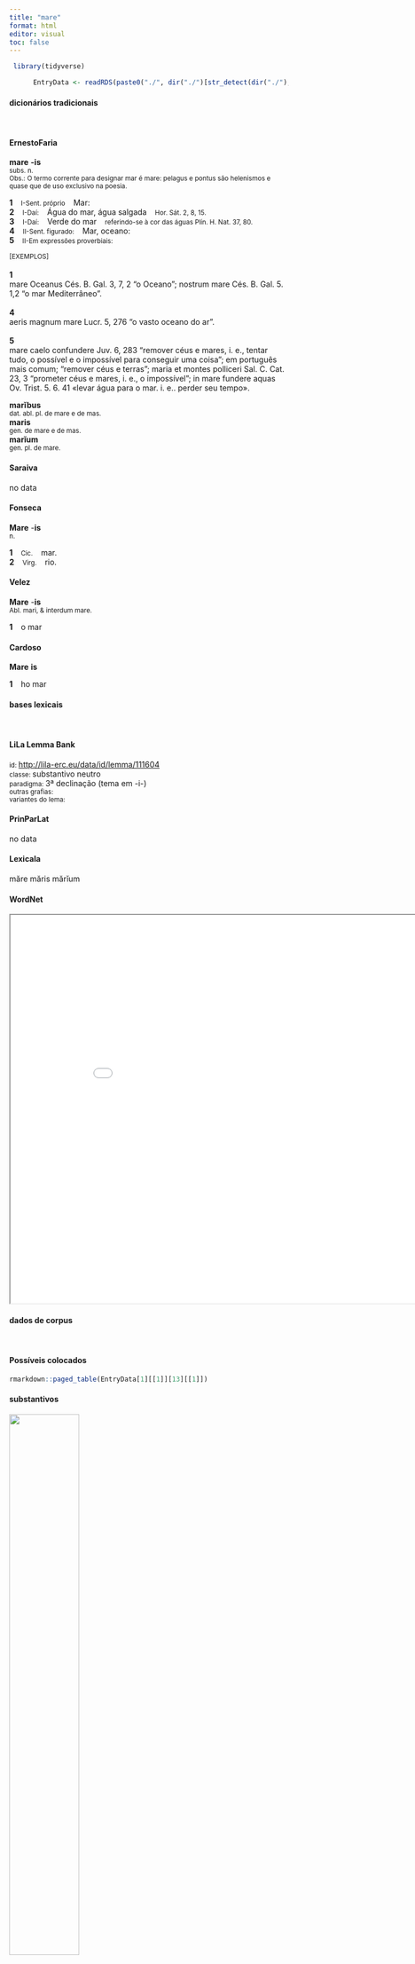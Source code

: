 ```yaml
---
title: "mare"
format: html
editor: visual
toc: false
---
```



```r
 library(tidyverse) 

      EntryData <- readRDS(paste0("./", dir("./")[str_detect(dir("./"), "_xx109-97-114-101xx_.rds")]))

```


#### dicionários tradicionais

&emsp;




::: panel-tabset

#### ErnestoFaria

<b>mare</b> <b>-is</b> <br> <small>subs. n.</small> <br> <small>Obs.: O termo corrente para designar mar é mare: pelagus e pontus são helenismos e quase que de uso exclusivo na poesia.</small>   <p> <b>1</b> &ensp; <small>I-Sent. próprio</small> &ensp; Mar: &ensp; <small></small> <br> <b>2</b> &ensp; <small>I-Daí:</small> &ensp; Água do mar, água salgada &ensp; <small>Hor. Sát. 2, 8, 15.</small> <br> <b>3</b> &ensp; <small>I-Daí:</small> &ensp; Verde do mar &ensp; <small>referindo-se à cor das águas Plín. H. Nat. 37, 80.</small> <br> <b>4</b> &ensp; <small>II-Sent. figurado:</small> &ensp; Mar, oceano: &ensp; <small></small> <br> <b>5</b> &ensp; <small>II-Em expressões proverbiais:</small> &ensp; <small></small> </p>   <p><small>[EXEMPLOS]</small><br> <br><b>1</b><br>mare Oceanus Cés. B. Gal. 3, 7, 2 “o Oceano”; nostrum mare Cés. B. Gal. 5. 1,2 “o mar Mediterrâneo”. <br> <br><b>4</b><br>aeris magnum mare Lucr. 5, 276 “o vasto oceano do ar”. <br> <br><b>5</b><br>mare caelo confundere Juv. 6, 283 “remover céus e mares, i. e., tentar tudo, o possível e o impossível para conseguir uma coisa”; em português mais comum; “remover céus e terras”; maria et montes polliceri Sal. C. Cat. 23, 3 “prometer céus e mares, i. e., o impossível”; in mare fundere aquas Ov. Trist. 5. 6. 41 «levar água para o mar. i. e.. perder seu tempo». </p> 
 <b>marĭbus</b> <br> <small>dat. abl. pl. de mare e de mas.</small> <br> <small></small> 
 <b>maris</b> <br> <small>gen. de mare e de mas.</small> <br> <small></small> 
 <b>marĭum</b> <br> <small>gen. pl. de mare.</small> <br> <small></small>




#### Saraiva

no data




#### Fonseca

<b>Mare</b> -<b>is</b> <br> <small>n.</small>   <p> <b>1</b> &ensp; <small>Cic.</small> &ensp; mar. <br> <b>2</b> &ensp; <small>Virg.</small> &ensp; rio. </p>




#### Velez

<b>Mare</b> -<b>is</b> <br> <small>Abl. mari, & interdum mare.</small>   <p> <b>1</b> &ensp; o mar </p>




#### Cardoso

<b>Mare</b> <b>is</b>   <p> <b>1</b> &ensp; ho mar </p>


:::



#### bases lexicais

&emsp;






::: panel-tabset

#### LiLa Lemma Bank

<small> id: </small> <a href=' http://lila-erc.eu/data/id/lemma/111604 ' target="_blank"> http://lila-erc.eu/data/id/lemma/111604 </a> <br>
<small> classe: </small> substantivo neutro   <br>
<small> paradigma: </small> 3ª declinação (tema em -i-) <br>
<small> outras grafias: </small>  <br>
<small> variantes do lema: </small>  <br>





#### PrinParLat

no data




#### Lexicala

măre 
 măris 
 mărĭum




#### WordNet

<iframe width='900' height='700' src='Media/Tree__xx109-97-114-101xx__sem_type_lexemes_pt.html'>

</iframe>


:::



#### dados de corpus

&emsp;




::: panel-tabset

#### Possíveis colocados

```r

rmarkdown::paged_table(EntryData[1][[1]][13][[1]])

```


#### substantivos

![](./Media/wordcloud__xx109-97-114-101xx__BY_collocate_scoreSUBST.webp){width=50% fig-alt='This chart plots collocate by scoreSUBST, for the headword mare here are all the values plotted: collocate: terra; scoreSUBST: 3. collocate: mons; scoreSUBST: 2. collocate: medius; scoreSUBST: 0. collocate: que; scoreSUBST: 0. collocate: ad; scoreSUBST: 0. collocate: in; scoreSUBST: 0. collocate: et; scoreSUBST: 0'}




#### adjetivos

![](./Media/wordcloud__xx109-97-114-101xx__BY_collocate_scoreADJ.webp){width=50% fig-alt='This chart plots collocate by scoreADJ, for the headword mare here are all the values plotted: collocate: terra; scoreADJ: 0. collocate: mons; scoreADJ: 0. collocate: medius; scoreADJ: 2. collocate: que; scoreADJ: 0. collocate: ad; scoreADJ: 0. collocate: in; scoreADJ: 0. collocate: et; scoreADJ: 0'}




#### verbos

![](./Media/wordcloud__xx109-97-114-101xx__BY_collocate_scoreVERBO.webp){width=50% fig-alt='This chart plots collocate by scoreVERBO, for the headword mare here are all the values plotted: collocate: terra; scoreVERBO: 0. collocate: mons; scoreVERBO: 0. collocate: medius; scoreVERBO: 0. collocate: que; scoreVERBO: 0. collocate: ad; scoreVERBO: 0. collocate: in; scoreVERBO: 0. collocate: et; scoreVERBO: 0'}




#### advérbios

![](./Media/wordcloud__xx109-97-114-101xx__BY_collocate_scoreADV.webp){width=50% fig-alt='This chart plots collocate by scoreADV, for the headword mare here are all the values plotted: collocate: terra; scoreADV: 0. collocate: mons; scoreADV: 0. collocate: medius; scoreADV: 0. collocate: que; scoreADV: 0. collocate: ad; scoreADV: 0. collocate: in; scoreADV: 0. collocate: et; scoreADV: 0'}




#### preposições e conjunções

![](./Media/wordcloud__xx109-97-114-101xx__BY_collocate_scoreFUNC.webp){width=50% fig-alt='This chart plots collocate by scoreFUNC, for the headword mare here are all the values plotted: collocate: terra; scoreFUNC: 0. collocate: mons; scoreFUNC: 0. collocate: medius; scoreFUNC: 0. collocate: que; scoreFUNC: 0. collocate: ad; scoreFUNC: 10. collocate: in; scoreFUNC: 20. collocate: et; scoreFUNC: 0'}


:::



::: panel-tabset

#### ExemplosTraduzidos

<p> nunc eram plane in medio <b>mari</b> <br> <small> Cic.Att.5.12.3 <br> agora estou completamente no meio do mar. <small> [JDD] </small> </small> </p>
; <p> et iterum coepit docere ad <b>mare</b> <br> <small> Vulg.Marc.4.1 <br> E novamente começou a ensinar junto ao mar. <small> [JDD] </small> </small> </p>
; <p> iam timent terram rates et <b>maria</b> malunt <br> <small> Sen.Ag.575 <br> Agora os barcos temem a terra e preferem os mares. <small> [JDD] </small> </small> </p>
; <p> et venerunt trans fretum <b>maris</b> in regionem Gerasenorum <br> <small> Vulg.Marc.5.1 <br> E chegaram ao outro lado do estreito do mar, à região dos gerasenos. <small> [JDD] </small> </small> </p>
; <p> Iamque <b>mare</b> et tellus nullum discrimen habebant : <br> <small> Ov.Met.1.291 <br> E o mar e a terra já não tinham nenhuma distinção. <small> [JDD, de outra edição] </small> </small> </p>
; <p> et Iesus cum discipulis suis secessit ad <b>mare</b> <br> <small> Vulg.Marc.3.7 <br> E Jesus retirou-se com seus discípulos para o mar. <small> [JDD] </small> </small> </p>
; <p> <b>maria</b> montes regionum magnitudines interessent odisses eum quem non uideres <br> <small> Cic.Phil.13.5.7 <br> Os mares, as montanhas, as grandes extensões de terras estariam no meio: odiarias aquele que não visses. <small> [JDD] </small> </small> </p>
; <p> sulcata uibrant aequora et latera increpant dirimuntque canae caerulum spumae <b>mare</b> <br> <small> Sen.Ag.440 <br> As águas sulcadas vibram e os flancos rangem e as brancas espumas dividem o mar azul. <small> [JDD] </small> </small> </p>





#### Frequência por autor

![](./Media/barchart__xx109-97-114-101xx__lemma_BY_author_Frequencies.webp){width=50% fig-alt='This charts plots the frequency of lemma by author_Frequencies. The Hieronymus subcorpus registers the highest normalized frequency, with the value of 38.19 and an absolute frequency of 17. The Vergilius subcorpus follows, with a normalized frequency of 19.31 and an absolute frequency of 10. the subcorpus with the least normalized frequency is Suetonius with the normalized value of 0 and an absolute freqeuncy of 0. here are all the values: subcorpus: Caesar ; normalized frequency: 10 ; absolute frequency: 3.77672029609487. subcorpus: Cicero ; normalized frequency: 29 ; absolute frequency: 1.8065834392365. subcorpus: Horatius ; normalized frequency: 13 ; absolute frequency: 11.5442678270136. subcorpus: Ovidius ; normalized frequency: 9 ; absolute frequency: 15.442690459849. subcorpus: Phaedrus ; normalized frequency: 2 ; absolute frequency: 3.0362835888872. subcorpus: Sallustius ; normalized frequency: 6 ; absolute frequency: 5.56534644281607. subcorpus: Seneca ; normalized frequency: 59 ; absolute frequency: 11.0113659692802. subcorpus: Suetonius ; normalized frequency: 0 ; absolute frequency: 0. subcorpus: Tacitus ; normalized frequency: 1 ; absolute frequency: 3.43288705801579. subcorpus: Vergilius ; normalized frequency: 10 ; absolute frequency: 19.3050193050193. subcorpus: Hieronymus ; normalized frequency: 17 ; absolute frequency: 38.193664345091'}




#### Frequência por gênero

![](./Media/barchart__xx109-97-114-101xx__lemma_BY_genre_Frequencies.webp){width=50% fig-alt='This charts plots the frequency of lemma by genre_Frequencies. The Prosa.ficcional subcorpus registers the highest normalized frequency, with the value of 38.19 and an absolute frequency of 17. The Poesia.trágica subcorpus follows, with a normalized frequency of 24.32 and an absolute frequency of 28. the subcorpus with the least normalized frequency is Prosa.epistolográfica with the normalized value of 0.26 and an absolute freqeuncy of 1. here are all the values: subcorpus: Prosa.histórica ; normalized frequency: 17 ; absolute frequency: 4.13836753572385. subcorpus: Prosa.filosófica ; normalized frequency: 31 ; absolute frequency: 5.10699988468065. subcorpus: Prosa.oratória ; normalized frequency: 28 ; absolute frequency: 2.6883527118758. subcorpus: Prosa.epistolográfica ; normalized frequency: 1 ; absolute frequency: 0.264977874347492. subcorpus: Poesia.lírica ; normalized frequency: 13 ; absolute frequency: 10.9363169849415. subcorpus: Poesia.didática ; normalized frequency: 11 ; absolute frequency: 9.33073203834083. subcorpus: Poesia.trágica ; normalized frequency: 28 ; absolute frequency: 24.322446143155. subcorpus: Poesia.épica ; normalized frequency: 10 ; absolute frequency: 19.3050193050193. subcorpus: Prosa.ficcional ; normalized frequency: 17 ; absolute frequency: 38.193664345091'}




#### Frequência por século

![](./Media/barchart__xx109-97-114-101xx__lemma_BY_period_Frequencies.webp){width=50% fig-alt='This charts plots the frequency of lemma by period_Frequencies. The IV.d.C. subcorpus registers the highest normalized frequency, with the value of 38.19 and an absolute frequency of 17. The I.d.C. subcorpus follows, with a normalized frequency of 10.71 and an absolute frequency of 70. the subcorpus with the least normalized frequency is II.d.C. with the normalized value of 2.62 and an absolute freqeuncy of 1. here are all the values: subcorpus: I.a.C. ; normalized frequency: 68 ; absolute frequency: 3.16499883639749. subcorpus: I.d.C. ; normalized frequency: 70 ; absolute frequency: 10.7082759675692. subcorpus: II.d.C. ; normalized frequency: 1 ; absolute frequency: 2.61780104712042. subcorpus: IV.d.C. ; normalized frequency: 17 ; absolute frequency: 38.193664345091'}


:::

